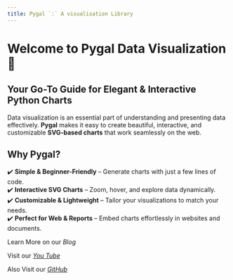 ```yaml
---
title: Pygal `:` A visualisation Library
---
```


# Welcome to Pygal Data Visualization 🚀

## Your Go-To Guide for Elegant & Interactive Python Charts

Data visualization is an essential part of understanding and presenting data effectively. **Pygal** makes it easy to create beautiful, interactive, and customizable **SVG-based charts** that work seamlessly on the web.

## Why Pygal?

✔️ **Simple & Beginner-Friendly** – Generate charts with just a few lines of code.  
✔️ **Interactive SVG Charts** – Zoom, hover, and explore data dynamically.  
✔️ **Customizable & Lightweight** – Tailor your visualizations to match your needs.  
✔️ **Perfect for Web & Reports** – Embed charts effortlessly in websites and documents.  

Learn More on our *Blog*

Visit our *[You Tube](https://youtu.be/FGJ5Xf1AY7E)*

Also Visit our *[GitHub](https://github.com/khushal191/pygal-PSDV.git)*